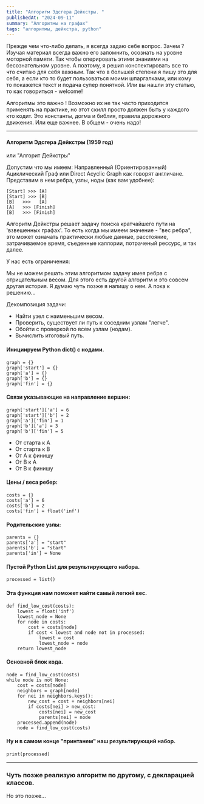 ```yaml
---
title: "Алгоритм Эдсгера Дейкстры. "
publishedAt: "2024-09-11"
summary: "Алгоритмы на графах"
tags: "алгоритмы, дейкстра, python"
---
```



Прежде чем что-либо делать, я всегда задаю себе вопрос. Зачем ?
Изучая материал всегда важно его запомнить, осознать на уровне моторной памяти.
Так чтобы оперировать этими знаниями на бесознательном уровне. 
А поэтому, я решил конспектировать все то что считаю для себя важным. 
Так что в большей степени я пишу это для себя, а если кто то будет пользоваться 
моими шпаргалками, или кому то покажется текст и подача супер понятной. 
Или вы нашли эту статью, то как говориться - welcome!

Алгоритмы это важно ! Возможно их не так часто приходится применять на практике, 
но этот скилл просто должен быть у каждого кто кодит. 
Это константы, догма и библия, правила дорожного движения. Или еще важнее. 
В общем - очень надо!


---

#### Алгоритм Эдсгера Дейкстры (1959 год) 
или "Алгорит Дейкстры"


Допустим что мы имеем:
Направленный (Ориентированный) Ациклический Граф 
или Direct Acyclic Graph как говорят англичане.
Представим в нем ребра, узлы, ноды (как вам удобнее):


```
[Start] >>> [A]
[Start] >>> [B]
[B]   >>>   [A]
[A]   >>> [Finish]
[B]   >>> [Finish]
```

Алгоритм Дейкстры решает задачу поиска кратчайшего пути на 'взвешенных графах'.
То есть когда мы имеем значение - "вес ребра", это может означать практически любые данные, расстояние,
затрачиваемое время, съеденные каллории, потраченый рессурс, и так далее. 

У нас есть ограничения: 

Мы не можем решать этим алгоритмом задачу имея ребра с отрицательным весом. 
Для этого есть другой алгоритм и это совсем другая история. Я думаю чуть позже я напишу о нем.
А пока к решению...



Декомпозиция задачи:

- Найти узел с наименьшим весом.
- Проверить, существует ли путь к соседним узлам "легче".
- Обойти с проверкой по всем узлам (нодам).
- Вычислить итоговый путь.



#### Инициируем Python dict() с нодами.

```
graph = {}
graph['start'] = {}
graph['a'] = {}
graph['b'] = {}
graph['fin'] = {}

```


#### Связи указывающие на направление вершин:
```
graph['start']['a'] = 6
graph['start']['b'] = 2
graph['a']['fin'] = 1
graph['b']['a'] = 3
graph['b']['fin'] = 5

```
- От старта к А 
- От старта к В 
- От А к финишу 
- От В к А 
- От В к финишу 

#### Цены / веса ребер: 

```
costs = {}
costs['a'] = 6
costs['b'] = 2
costs['fin'] = float('inf')

```

#### Родительские узлы:

```
parents = {}
parents['a'] = "start"
parents['b'] = "start"
parents['in'] = None

```

#### Пустой Python List для результирующего набора.

```
processed = list()

```

#### Эта функция нам поможет найти самый легкий вес.

```
def find_low_cost(costs): 
    lowest = float('inf') 
    lowest_node = None 
    for node in costs: 
        cost = costs[node]  
        if cost < lowest and node not in processed: 
            lowest = cost
            lowest_node = node
    return lowest_node

```

#### Основной блок кода.

```
node = find_low_cost(costs)
while node is not None:
    cost = costs[node]
    neighbors = graph[node]
    for nei in neighbors.keys():
        new_cost = cost + neighbors[nei]
        if costs[nei] > new_cost:
            costs[nei] = new_cost
            parents[nei] = node
    processed.append(node)
    node = find_low_cost(costs)

```

#### Ну и в самом конце "принтанем" наш результирующий набор.

```
print(processed)

```

---

### Чуть позже реализую алгоритм по другому, с декларацией классов.

Но это позже...
